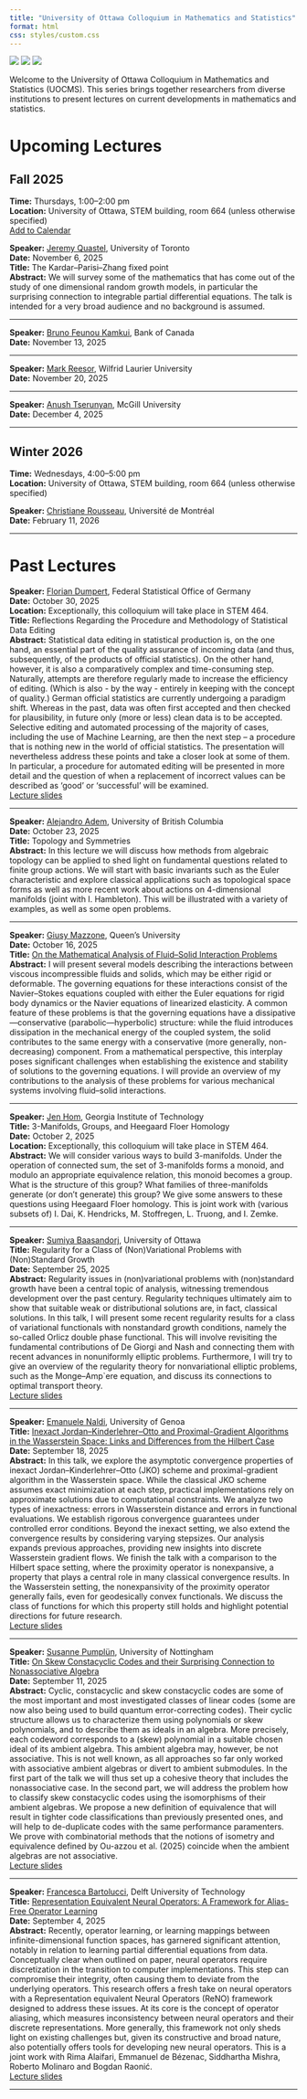 ```yaml
---
title: "University of Ottawa Colloquium in Mathematics and Statistics"
format: html
css: styles/custom.css
---
```


<div class="logos">
  <img src="logos/uo.png">
  <img src="logos/crm.png">
  <img src="logos/timc.png">
</div>

Welcome to the University of Ottawa Colloquium in Mathematics and Statistics (UOCMS). This series brings together researchers from diverse institutions to present lectures on current developments in mathematics and statistics.

# Upcoming Lectures

## Fall 2025  
**Time:** Thursdays, 1:00–2:00 pm  
**Location:** University of Ottawa, STEM building, room 664 (unless otherwise specified)  
[Add to Calendar](calendar/uocms_fall2025.ics)




**Speaker:** [Jeremy Quastel](https://www.math.toronto.edu/quastel/), University of Toronto  
**Date:** November 6, 2025  
**Title:** The Kardar–Parisi–Zhang fixed point  
**Abstract:** We will survey some of the mathematics that has come out of the study of one dimensional random growth models, in 
particular the surprising connection to integrable partial differential equations.  The talk is intended for a very broad audience
 and no background is assumed.  

---

**Speaker:** [Bruno Feunou Kamkui](https://sites.google.com/view/bruno-feunou/home), Bank of Canada  
**Date:** November 13, 2025  

---

**Speaker:** [Mark Reesor](https://www.wlu.ca/academics/faculties/faculty-of-science/faculty-profiles/mark-reesor/index.html), Wilfrid Laurier University  
**Date:** November 20, 2025  

---

**Speaker:** [Anush Tserunyan](https://www.math.mcgill.ca/atserunyan/), McGill University  
**Date:** December 4, 2025  

---

## Winter 2026
**Time:** Wednesdays, 4:00–5:00 pm  
**Location:** University of Ottawa, STEM building, room 664 (unless otherwise specified)  

**Speaker:** [Christiane  Rousseau](https://dms.umontreal.ca/~rousseac/), Université de Montréal  
**Date:** February 11, 2026  

---

# Past Lectures

**Speaker:** [Florian Dumpert](https://scholar.google.com/citations?user=Ry3IviAAAAAJ&hl=de), Federal Statistical Office of Germany  
**Date:** October 30, 2025  
**Location:** Exceptionally, this colloquium will take place in STEM 464.  
**Title:** Reflections Regarding the Procedure and Methodology of Statistical Data Editing  
**Abstract:** Statistical data editing in statistical production is, on the one hand, an essential part of the quality assurance
of incoming data (and thus, subsequently, of the products of official statistics). On the other hand, however, it is also a
comparatively complex and time-consuming step. Naturally, attempts are therefore regularly made to increase the efficiency of
editing. (Which is also - by the way - entirely in keeping with the concept of quality.) German official statistics are currently
undergoing a paradigm shift. Whereas in the past, data was often first accepted and then checked for plausibility, in future
only (more or less) clean data is to be accepted. Selective editing and automated processing of the majority of cases, including
the use of Machine Learning, are then the next step – a procedure that is nothing new in the world of official statistics. 
The presentation will nevertheless address these points and take a closer look at some of them. In particular, a procedure for
automated editing will be presented in more detail and the question of when a replacement of incorrect values can be described
as 'good' or 'successful' will be examined.  
[Lecture slides](slides/Dumpert.pdf)  

---

**Speaker:** [Alejandro Adem](https://personal.math.ubc.ca/~adem/), University of British Columbia  
**Date:** October 23, 2025  
**Title:** Topology and Symmetries  
**Abstract:** In this lecture we will discuss how methods from algebraic topology can be applied to shed light on fundamental
 questions related to finite group actions. We will start with basic invariants such as the Euler characteristic and explore
  classical applications such as topological space forms as well as more recent work about actions on 4-dimensional manifolds
   (joint with I. Hambleton). This will be illustrated with a variety of examples, as well as some open problems.

---

**Speaker:** [Giusy Mazzone](https://mast.queensu.ca/~gmazzone/index.html), Queen's University  
**Date:** October 16, 2025  
**Title:** [On the Mathematical Analysis of Fluid–Solid Interaction Problems](https://mast.queensu.ca/~gmazzone/publications.html)  
**Abstract:** I will present several models describing the interactions between
viscous incompressible fluids and solids, which may be either rigid or
deformable. The governing equations for these interactions consist of the
Navier–Stokes equations coupled with either the Euler equations for rigid body
dynamics or the Navier equations of linearized elasticity. A common feature of
these problems is that the governing equations have a dissipative—conservative
(parabolic—hyperbolic) structure: while the fluid introduces dissipation in the
mechanical energy of the coupled system, the solid contributes to the same
energy with a conservative (more generally, non-decreasing) component. From a
mathematical perspective, this interplay poses significant challenges when
establishing the existence and stability of solutions to the governing
equations. I will provide an overview of my contributions to the analysis of
these problems for various mechanical systems involving fluid–solid
interactions.

---

**Speaker:** [Jen Hom](https://jhom6.math.gatech.edu/), Georgia Institute of Technology  
**Title:** 3-Manifolds, Groups, and Heegaard Floer Homology  
**Date:** October 2, 2025  
**Location:** Exceptionally, this colloquium will take place in STEM 464.  
**Abstract:** We will consider various ways to build 3-manifolds. Under the operation of connected sum, 
the set of 3-manifolds forms a monoid, and modulo an appropriate equivalence relation, this monoid becomes
 a group. What is the structure of this group? What families of three-manifolds generate (or don’t generate) 
 this group? We give some answers to these questions using Heegaard Floer homology. This is joint work with
  (various subsets of) I. Dai, K. Hendricks, M. Stoffregen, L. Truong, and I. Zemke.  

---

**Speaker:** [Sumiya Baasandorj](https://scholar.google.com/citations?user=QyoI7fQAAAAJ&hl=en), University of Ottawa  
**Title:** Regularity for a Class of (Non)Variational Problems with (Non)Standard Growth  
**Date:** September 25, 2025  
**Abstract:** Regularity issues in (non)variational problems with (non)standard growth have been
a central topic of analysis, witnessing tremendous development over the past century.
Regularity techniques ultimately aim to show that suitable weak or distributional solutions
are, in fact, classical solutions. In this talk, I will present some recent regularity
results for a class of variational functionals with nonstandard growth conditions,
namely the so-called Orlicz double phase functional. This will involve revisiting the
fundamental contributions of De Giorgi and Nash and connecting them with recent advances
in nonuniformly elliptic problems. Furthermore, I will try to give an overview of
the regularity theory for nonvariational elliptic problems, such as the Monge–Amp`ere
equation, and discuss its connections to optimal transport theory.  
[Lecture slides](slides/Baasandorj.pdf)  

---

**Speaker:** [Emanuele Naldi](https://sites.google.com/view/emanuelenaldi/home-page), University of Genoa  
**Title:** [Inexact Jordan–Kinderlehrer–Otto and Proximal-Gradient Algorithms in the Wasserstein Space: Links and Differences from the Hilbert Case](https://arxiv.org/abs/2505.23517)  
**Date:** September 18, 2025  
**Abstract:** In this talk, we explore the asymptotic convergence properties
of inexact Jordan–Kinderlehrer–Otto (JKO) scheme and proximal-gradient
algorithm in the Wasserstein space. While the classical JKO scheme
assumes exact minimization at each step, practical implementations rely
on approximate solutions due to computational constraints. We analyze
two types of inexactness: errors in Wasserstein distance and errors in
functional evaluations. We establish rigorous convergence guarantees
under controlled error conditions. Beyond the inexact setting, we also
extend the convergence results by considering varying stepsizes. Our
analysis expands previous approaches, providing new insights into
discrete Wasserstein gradient flows. We finish the talk with a comparison to the Hilbert space setting, where
the proximity operator is nonexpansive, a property that plays a central
role in many classical convergence results. In the Wasserstein setting,
the nonexpansivity of the proximity operator generally fails, even for
geodesically convex functionals. We discuss the class of functions for
which this property still holds and highlight potential directions for
future research.  
[Lecture slides](slides/Naldi.pdf)  

---

**Speaker:** [Susanne Pumplün](https://www.nottingham.ac.uk/mathematics/people/susanne.pumpluen), University of Nottingham  
**Title:** [On Skew Constacyclic Codes and their Surprising Connection to Nonassociative Algebra](https://arxiv.org/html/2508.06695v1)  
**Date:** September 11, 2025  
**Abstract:** Cyclic, constacyclic and skew constacyclic codes are some of the most important and 
most investigated classes of linear codes (some are now also being used to build quantum 
error-correcting codes). Their cyclic structure allows us to characterize them using polynomials 
or skew polynomials, and to describe them as ideals in an algebra. More precisely, each codeword 
corresponds to a (skew) polynomial in a suitable chosen ideal of its ambient algebra. This ambient algebra may, 
however, be not associative. This is not well known, as all approaches 
so far only worked with associative ambient algebras or divert to ambient submodules. In the first part of the 
talk we will thus set up a cohesive theory that includes the nonassociative case. In the second part, we will address the problem how to classify skew constacyclic codes using the isomorphisms of their ambient algebras. We propose a new definition of equivalence that will result in tighter code classifications than previously presented ones, and will help to de-duplicate codes with the same performance paramenters. We prove with combinatorial methods that the notions of isometry and equivalence defined by Ou-azzou et al. (2025) coincide when the ambient algebras are not associative.  
[Lecture slides](slides/Pumpluen.pdf)  

---

**Speaker:** [Francesca Bartolucci](https://sites.google.com/view/bartoluccifrancesca), Delft University of Technology    
**Title:** [Representation Equivalent Neural Operators: A Framework for Alias-Free Operator Learning](https://arxiv.org/abs/2305.19913)  
**Date:** September 4, 2025  
**Abstract:** Recently, operator learning, or learning mappings between infinite-dimensional 
function spaces, has garnered significant attention, notably in relation to learning partial 
differential equations from data. Conceptually clear when outlined on paper, neural operators 
require discretization in the transition to computer implementations. This step can compromise 
their integrity, often causing them to deviate from the underlying operators. This research 
offers a fresh take on neural operators with a Representation equivalent Neural Operators (ReNO) 
framework designed to address these issues. At its core is the concept of operator aliasing, 
which measures inconsistency between neural operators and their discrete representations. More 
generally, this framework not only sheds light on existing challenges but, given its 
constructive and broad nature, also potentially offers tools for developing new neural 
operators. This is a joint work with Rima Alaifari, Emmanuel de Bézenac, Siddhartha Mishra, 
Roberto Molinaro and Bogdan Raonić.  
[Lecture slides](slides/Bartolucci.pdf)  

---
